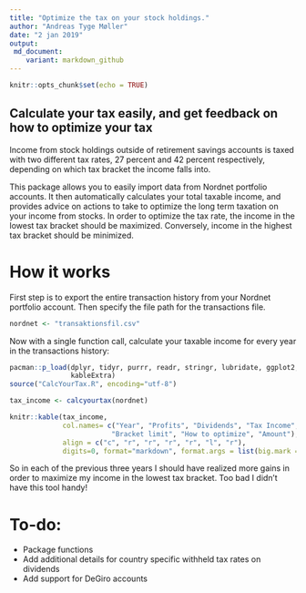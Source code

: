 ```yaml
---
title: "Optimize the tax on your stock holdings."
author: "Andreas Tyge Møller"
date: "2 jan 2019"
output: 
 md_document:
    variant: markdown_github
---
```


```r
knitr::opts_chunk$set(echo = TRUE)
```

## Calculate your tax easily, and get feedback on how to optimize your tax

Income from stock holdings outside of retirement savings accounts is taxed with
two different tax rates, 27 percent and 42 percent respectively, depending on
which tax bracket the income falls into.

This package allows you to easily import data from Nordnet portfolio accounts.
It then automatically calculates your total taxable income, and provides advice
on actions to take to optimize the long term taxation on your income from stocks.
In order to optimize the tax rate, the income in the lowest tax bracket should
be maximized. Conversely, income in the highest tax bracket should be minimized.

# How it works

First step is to export the entire transaction history from your Nordnet
portfolio account. Then specify the file path for the transactions file.

```r
nordnet <- "transaktionsfil.csv"
```

Now with a single function call, calculate your taxable income for every year in
the transactions history:

```r
pacman::p_load(dplyr, tidyr, purrr, readr, stringr, lubridate, ggplot2,
               kableExtra)
source("CalcYourTax.R", encoding="utf-8")
```
```r
tax_income <- calcyourtax(nordnet)
```
```r
knitr::kable(tax_income,
             col.names= c("Year", "Profits", "Dividends", "Tax Income",
                         "Bracket limit", "How to optimize", "Amount"),
             align = c("c", "r", "r", "r", "r", "l", "r"),
             digits=0, format="markdown", format.args = list(big.mark = ",")) 
```

So in each of the previous three years I should have realized more gains in
order to maximize my income in the lowest tax bracket. Too bad I didn't have
this tool handy!

# To-do:

* Package functions
* Add additional details for country specific withheld tax rates on dividends
* Add support for DeGiro accounts


